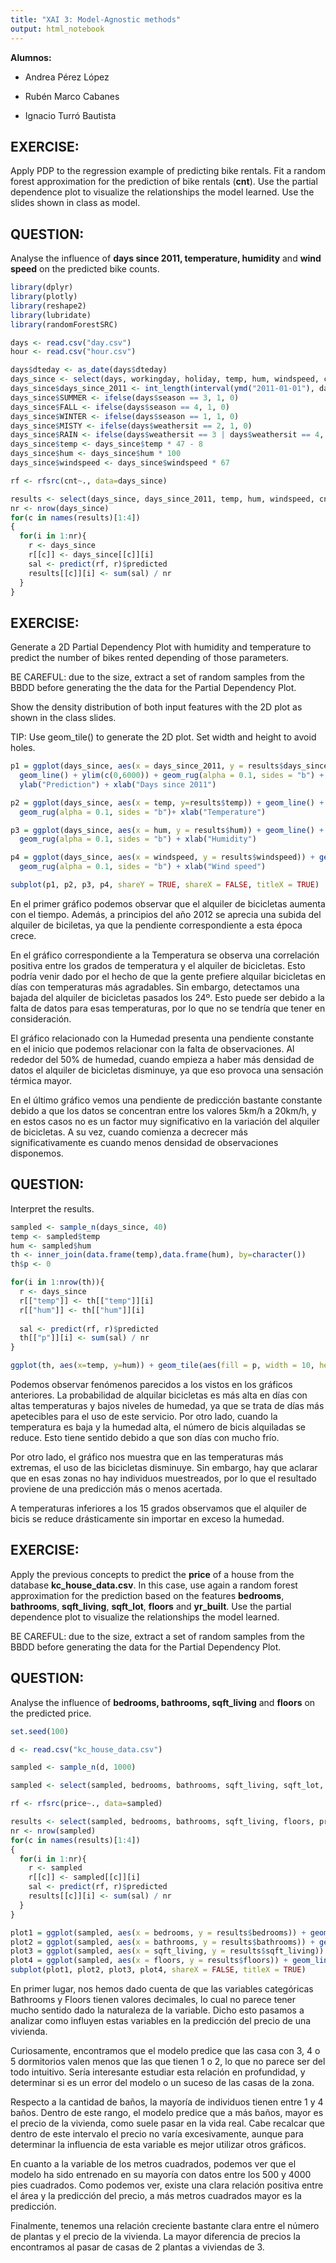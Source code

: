 ```yaml
---
title: "XAI 3: Model-Agnostic methods"
output: html_notebook
---
```


**Alumnos:**

-   Andrea Pérez López

-   Rubén Marco Cabanes

-   Ignacio Turró Bautista

## EXERCISE:

Apply PDP to the regression example of predicting bike rentals. Fit a random forest approximation for the prediction of bike rentals (**cnt**). Use the partial dependence plot to visualize the relationships the model learned. Use the slides shown in class as model.  

## QUESTION:

Analyse the influence of **days since 2011, temperature, humidity** and **wind speed** on the predicted bike counts.


```r
library(dplyr)
library(plotly)
library(reshape2)
library(lubridate)
library(randomForestSRC)

days <- read.csv("day.csv")
hour <- read.csv("hour.csv")

days$dteday <- as_date(days$dteday)
days_since <- select(days, workingday, holiday, temp, hum, windspeed, cnt)
days_since$days_since_2011 <- int_length(interval(ymd("2011-01-01"), days$dteday)) / (3600*24)
days_since$SUMMER <- ifelse(days$season == 3, 1, 0)
days_since$FALL <- ifelse(days$season == 4, 1, 0)
days_since$WINTER <- ifelse(days$season == 1, 1, 0)
days_since$MISTY <- ifelse(days$weathersit == 2, 1, 0)
days_since$RAIN <- ifelse(days$weathersit == 3 | days$weathersit == 4, 1, 0)
days_since$temp <- days_since$temp * 47 - 8
days_since$hum <- days_since$hum * 100
days_since$windspeed <- days_since$windspeed * 67

rf <- rfsrc(cnt~., data=days_since)

results <- select(days_since, days_since_2011, temp, hum, windspeed, cnt)
nr <- nrow(days_since)
for(c in names(results)[1:4])
{
  for(i in 1:nr){
    r <- days_since
    r[[c]] <- days_since[[c]][i]
    sal <- predict(rf, r)$predicted
    results[[c]][i] <- sum(sal) / nr
  }
}
```

## EXERCISE:

Generate a 2D Partial Dependency Plot with humidity and temperature to predict the number of bikes rented depending of those parameters.

BE CAREFUL: due to the size, extract a set of random samples from the BBDD before generating the the data for the Partial Dependency Plot. 

Show the density distribution of both input features with the 2D plot as shown in the class slides. 

TIP: Use geom_tile() to generate the 2D plot. Set width and height to avoid holes. 

```r
p1 = ggplot(days_since, aes(x = days_since_2011, y = results$days_since_2011)) +
  geom_line() + ylim(c(0,6000)) + geom_rug(alpha = 0.1, sides = "b") +
  ylab("Prediction") + xlab("Days since 2011")

p2 = ggplot(days_since, aes(x = temp, y=results$temp)) + geom_line() + ylim(c(0,6000)) +
  geom_rug(alpha = 0.1, sides = "b")+ xlab("Temperature")

p3 = ggplot(days_since, aes(x = hum, y = results$hum)) + geom_line() + ylim(c(0,6000)) +
  geom_rug(alpha = 0.1, sides = "b") + xlab("Humidity")

p4 = ggplot(days_since, aes(x = windspeed, y = results$windspeed)) + geom_line() + ylim(c(0,6000)) +
  geom_rug(alpha = 0.1, sides = "b") + xlab("Wind speed")

subplot(p1, p2, p3, p4, shareY = TRUE, shareX = FALSE, titleX = TRUE)
```


En el primer gráfico podemos observar que el alquiler de bicicletas aumenta con el tiempo. Además, a principios del año 2012 se aprecia una subida del alquiler de biciletas, ya que la pendiente correspondiente a esta época crece.

En el gráfico correspondiente a la Temperatura se observa una correlación positiva entre los grados de temperatura y el alquiler de bicicletas. Esto podría venir dado por el hecho de que la gente prefiere alquilar bicicletas en días con temperaturas más agradables. Sin embargo, detectamos una bajada del alquiler de bicicletas pasados los 24º. Esto puede ser debido a la falta de datos para esas temperaturas, por lo que no se tendría que tener en consideración. 

El gráfico relacionado con la Humedad presenta una pendiente constante en el inicio que podemos relacionar con la falta de observaciones. Al rededor del 50% de humedad, cuando empieza a haber más densidad de datos el alquiler de bicicletas disminuye, ya que eso provoca una sensación térmica mayor.

En el último gráfico vemos una pendiente de predicción bastante constante debido a que los datos se concentran entre los valores 5km/h a 20km/h, y en estos casos no es un factor muy significativo en la variación del alquiler de bicicletas. A su vez, cuando comienza a decrecer más significativamente es cuando menos densidad de observaciones disponemos.


## QUESTION:

Interpret the results.


```r
sampled <- sample_n(days_since, 40)
temp <- sampled$temp
hum <- sampled$hum
th <- inner_join(data.frame(temp),data.frame(hum), by=character())
th$p <- 0

for(i in 1:nrow(th)){
  r <- days_since
  r[["temp"]] <- th[["temp"]][i]
  r[["hum"]] <- th[["hum"]][i]
  
  sal <- predict(rf, r)$predicted
  th[["p"]][i] <- sum(sal) / nr
}
```

```r
ggplot(th, aes(x=temp, y=hum)) + geom_tile(aes(fill = p, width = 10, height = 15)) + geom_rug(alpha = 0.01) + xlab("Temperature") + ylab("Humidity") + scale_fill_gradient(name = "Number of bikes")
```

Podemos observar fenómenos parecidos a los vistos en los gráficos anteriores. La probabilidad de alquilar bicicletas es más alta en días con altas temperaturas y bajos niveles de humedad, ya que se trata de días más apetecibles para el uso de este servicio. Por otro lado, cuando la temperatura es baja y la humedad alta, el número de bicis alquiladas se reduce. Esto tiene sentido debido a que son días con mucho frío.

Por otro lado, el gráfico nos muestra que en las temperaturas más extremas, el uso de las bicicletas disminuye. Sin embargo, hay que aclarar que en esas zonas no hay individuos muestreados, por lo que el resultado proviene de una predicción más o menos acertada.

A temperaturas inferiores a los 15 grados observamos que el alquiler de bicis se reduce drásticamente sin importar en exceso la humedad. 

## EXERCISE:

Apply the previous concepts to predict the **price** of a house from the database **kc_house_data.csv**. In this case, use again a random forest approximation for the prediction based on the features **bedrooms**, **bathrooms**, **sqft_living**, **sqft_lot**, **floors** and **yr_built**. 
Use the partial dependence plot to visualize the relationships the model learned.

BE CAREFUL: due to the size, extract a set of random samples from the BBDD before generating the data for the Partial Dependency Plot. 

## QUESTION:

Analyse the influence of **bedrooms, bathrooms, sqft_living** and **floors** on the predicted price.


```r
set.seed(100)

d <- read.csv("kc_house_data.csv")

sampled <- sample_n(d, 1000)

sampled <- select(sampled, bedrooms, bathrooms, sqft_living, sqft_lot, floors, yr_built, price)

rf <- rfsrc(price~., data=sampled)

results <- select(sampled, bedrooms, bathrooms, sqft_living, floors, price)
nr <- nrow(sampled)
for(c in names(results)[1:4])
{
  for(i in 1:nr){
    r <- sampled
    r[[c]] <- sampled[[c]][i]
    sal <- predict(rf, r)$predicted
    results[[c]][i] <- sum(sal) / nr
  }
}
```

```r
plot1 = ggplot(sampled, aes(x = bedrooms, y = results$bedrooms)) + geom_line() + geom_rug(alpha = 0.1, sides = "b") + ylab("Prediction") + xlab("Bedrooms")
plot2 = ggplot(sampled, aes(x = bathrooms, y = results$bathrooms)) + geom_line() + geom_rug(alpha = 0.1, sides = "b") + xlab("Bathrooms")
plot3 = ggplot(sampled, aes(x = sqft_living, y = results$sqft_living)) + geom_line() + geom_rug(alpha = 0.1, sides = "b") + xlab("Sqft Living")
plot4 = ggplot(sampled, aes(x = floors, y = results$floors)) + geom_line() + geom_rug(alpha = 0.1, sides = "b")+ xlab("Floors")
subplot(plot1, plot2, plot3, plot4, shareX = FALSE, titleX = TRUE)
```

En primer lugar, nos hemos dado cuenta de que las variables categóricas Bathrooms y Floors tienen valores decimales, lo cual no parece tener mucho sentido dado la naturaleza de la variable. Dicho esto pasamos a analizar como influyen estas variables en la predicción del precio de una vivienda.

Curiosamente, encontramos que el modelo predice que las casa con 3, 4 o 5 dormitorios valen menos que las que tienen 1 o 2, lo que no parece ser del todo intuitivo. Sería interesante estudiar esta relación en profundidad, y determinar si es un error del modelo o un suceso de las casas de la zona.

Respecto a la cantidad de baños, la mayoría de individuos tienen entre 1 y 4 baños. Dentro de este rango, el modelo predice que a más baños, mayor es el precio de la vivienda, como suele pasar en la vida real. Cabe recalcar que dentro de este intervalo el precio no varía excesivamente, aunque para determinar la influencia de esta variable es mejor utilizar otros gráficos.

En cuanto a la variable de los metros cuadrados, podemos ver que el modelo ha sido entrenado en su mayoría con datos entre los 500 y 4000 pies cuadrados. Como podemos ver, existe una clara relación positiva entre el área y la predicción del precio, a más metros cuadrados mayor es la predicción.

Finalmente, tenemos una relación creciente bastante clara entre el número de plantas y el precio de la vivienda. La mayor diferencia de precios la encontramos al pasar de casas de 2 plantas a viviendas de 3.


